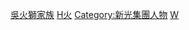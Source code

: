 [[Category:閩南裔台灣家族|吳火獅家族]]
[[Category:吴姓家族|H火]]
[[Category:新光集團人物|Category:新光集團人物]]
[[Category:新竹市人|W]]